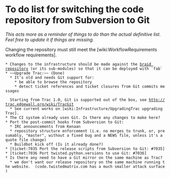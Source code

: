 = To do list for switching the code repository from Subversion to Git =

''This acts more as a reminder of things to do than the actual definitive list. Feel free to update it if things are missing.''

Changing the repository must still meet the [wiki:WorkflowRequirements workflow requirements].

 * Changes to the infrastructure should be made against the [https://github.com/twisted-infra/braid braid repository] (or its sub-modules) so that it can be deployed with `fab`
 * ~~Upgrade Trac:~~ (Done)
   * It's old and needs Git support for:
     * be able to browse the repository
     * detect ticket references and ticket closures from Git commits messages

   Starting from Trac 1.0, Git is supported out of the box, see http://trac.edgewall.org/wiki/TracGit
   * See current works on [wiki:Infrastructure/UpgradingTrac upgrading Trac].
 * The CI system already uses Git. Is there any changes to make here?
 * Port the post-commit hooks from Subversion to Git:
   * IRC announcements from Kenaan
   * repository structure enforcement (i.e. no merges to trunk, or, presumably, "master", without a fixed bug and a NEWS file, unless it's a quote file change)
   * Buildbot kick off (Is it already done?)
 * [ticket:7035 Port the release scripts from Subversion to Git: #7035]
 * [ticket:7036 Port twisted.python.versions to use Git: #7036]
 * Is there any need to have a Git mirror on the same machine as Trac?
   * we don't want our release repository on the same machine running the website.  (code.twistedmatrix.com has a much smaller attack surface)
